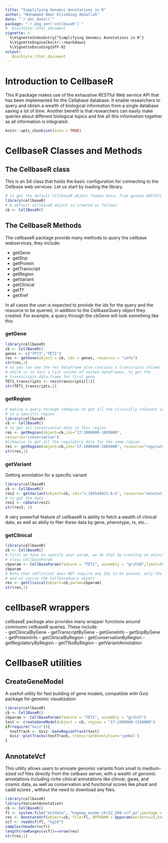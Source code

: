 ```yaml
---
title: "Simplifying Genomic Annotations in R"
author: "Mohammed Omar Elsiddieg Abdallah"
date: "`r doc_date()`"
package: "`r pkg_ver('cellbaseR')`"
#  BiocStyle::html_document
vignette: >
  %\VignetteIndexEntry{"Simplifying Genomic Annotations in R"}
  %\VignetteEngine{knitr::rmarkdown}
  %\VignetteEncoding{UTF-8}  
output: 
   BiocStyle::html_document
---
```

# Introduction to CellbaseR
This R package makes use of the exhaustive RESTful Web service API that has been
implemented for the Cellabase database. It enable researchers to query and 
obtain a wealth of biological information from a single database saving a lot 
of time. Another benefit is that researchers can easily make  queries about 
different biological topics and link all this information together as all 
information is integrated.

```r
knitr::opts_chunk$set(echo = TRUE)
```
# CellbaseR Classes and Methods
## The CellbaseR class  
This is an S4 class that holds the basic configuration for connecting to the 
Cellbase web services. Let us start by loading the library. 

```r
# to get the default CellbaseR object (human data, from genome GRCh37)
library(cellbaseR)
# A default cellbaseR object is created as follows
cb <- CellBaseR()
```

## The CellbaseR Methods
The cellbaseR package
provide many methods to query the cellbase webservices, they include:  
 
-  getGene  
-  getSnp 
-  getProtein   
-  getTranscript
-  getRegion 
-  getVariant 
-  getClinical 
-  getTf
-  getXref   


In all cases the user is expected to provide the ids for the query and the 
resource to be queried, in addition to the CellbaseQuery object they created.
For example, a query through the cbGene will look something like this

### getGene
```r
library(cellbaseR)
cb <- CellBaseR()
genes <- c("TP73","TET1")
res <- getGene(object = cb, ids = genes, resource = "info")
str(res,2)
# as you can see the res dataframe also contains a transcripts column 
# which is in fact a list column of nested dataframes, to get the
# trasnscripts data.frame for first gene
TET1_transcripts <- res$transcripts[[1]]
str(TET1_transcripts,1)
```


### getRegion  
```r
# making a query through cbRegion to get all the clinically relevant variants 
# in a specific region
library(cellbaseR)
cb <- CellBaseR()
# to get all conservation data in this region
res <- getRegion(object=cb,ids="17:1000000-1005000",
resource="conservation")
#likewise to get all the regulatory data for the same region
res <- getRegion(object=cb,ids="17:1000000-1005000", resource="regulatory")
str(res,1)
```
### getVariant
Getting annotation for a specific variant
```r
library(cellbaseR)
cb <- CellBaseR()
res2 <- getVariant(object=cb, ids="1:169549811:A:G", resource="annotation")
# to get the data 
res2 <- cbData(res2)
str(res2, 1)
```

A very powerfull feature of cellbaseR is ability to fetch a wealth of clinical 
data, as well as abiliy to fiter these data by gene, phenotype, rs, etc…

### getClinical

```r
library(cellbaseR)
cb <- CellBaseR()
# First we have to specify aour param, we do that by creating an object of
# class CellbaseParam
cbparam <- CellBaseParam(feature = "TET1", assembly = "grch38",limit=50)
cbparam
# Note that cbClinical does NOT require any Ids to be passed, only the param
# and of course the CellbaseQuery object
res <- getClinical(object=cb,param=cbparam)
str(res,1)

```
# cellbaseR wrappers
cellbaseE package also provides many wrapper functions around commomn cellbaseR
queries. These include:  
- getClinicalByGene
- getTranscriptByGene
- getGeneInfo
- getSnpByGene
- getProteinInfo
- getClinicalByRegion
- getConservationByRegion
- getRegulatoryByRegion
- getTfbsByRegion
- getVariantAnnotation

# CellbaseR utilities
## CreateGeneModel 
A usefull utility for fast building of gene models, compatible with Gviz 
package for genomic visualization

```r
library(cellbaseR)
cb <- CellBaseR()
cbparam <- CellBaseParam(feature = "TET1", assembly = "grch37")
test <- createGeneModel(object = cb, region = "17:1500000-1550000")
if(require("Gviz")){
  testTrack <- Gviz::GeneRegionTrack(test)
  Gviz::plotTracks(testTrack, transcriptAnnotation='symbol')
}

```

## AnnotateVcf  
This utility allows users to annoate genomic variants from small to medium-sized
vcf files directly from the cellbase server, with a wealth of genomic 
annotations including riche clinical annotations like clinvar, gwas, and cosmic
data, as well as conservation and functional scores like phast and cadd  scores
, without the need to download any files.  
```r
library(cellbaseR)
library(VariantAnnotation)
cb <- CellBaseR()
fl <- system.file("extdata", "hapmap_exome_chr22_200.vcf.gz",package = "cellbaseR" )
res <- AnnotateVcf(object=cb, file=fl, BPPARAM = bpparam(workers=2),batch_size = 100)
vcf <- readVcf(fl, "hg19")
samples(header(vcf))
length(rowRanges(vcf))==nrow(res)
str(res,1)

```



